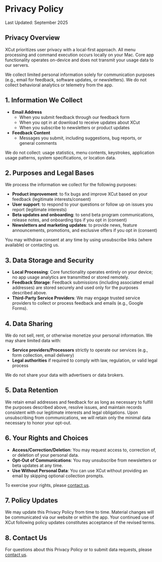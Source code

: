 # Privacy Policy

Last Updated: September 2025

## Privacy Overview

XCut prioritizes user privacy with a local-first approach. All menu processing and command execution occurs locally on your Mac. Core app functionality operates on-device and does not transmit your usage data to our servers.

We collect limited personal information solely for communication purposes (e.g., email for feedback, software updates, or newsletters). We do not collect behavioral analytics or telemetry from the app.

## 1. Information We Collect

- **Email Address**
  - When you submit feedback through our feedback form
  - When you opt in at download to receive updates about XCut
  - When you subscribe to newsletters or product updates
- **Feedback Content**
  - Messages you submit, including suggestions, bug reports, or general comments

We do not collect: usage statistics, menu contents, keystrokes, application usage patterns, system specifications, or location data.

## 2. Purposes and Legal Bases

We process the information we collect for the following purposes:

- **Product improvement**: to fix bugs and improve XCut based on your feedback (legitimate interests/consent)
- **User support**: to respond to your questions or follow up on issues you report (legitimate interests)
- **Beta updates and onboarding**: to send beta program communications, release notes, and onboarding tips if you opt in (consent)
- **Newsletters and marketing updates**: to provide news, feature announcements, promotions, and exclusive offers if you opt in (consent)

You may withdraw consent at any time by using unsubscribe links (where available) or contacting us.

## 3. Data Storage and Security

- **Local Processing**: Core functionality operates entirely on your device; no app usage analytics are transmitted or stored remotely.
- **Feedback Storage**: Feedback submissions (including associated email addresses) are stored securely and used only for the purposes described above.
- **Third-Party Service Providers**: We may engage trusted service providers to collect or process feedback and emails (e.g., Google Forms).

## 4. Data Sharing

We do not sell, rent, or otherwise monetize your personal information. We may share limited data with:

- **Service providers/Processors** strictly to operate our services (e.g., form collection, email delivery)
- **Legal authorities** if required to comply with law, regulation, or valid legal process

We do not share your data with advertisers or data brokers.

## 5. Data Retention

We retain email addresses and feedback for as long as necessary to fulfill the purposes described above, resolve issues, and maintain records consistent with our legitimate interests and legal obligations. Upon unsubscribing from communications, we will retain only the minimal data necessary to honor your opt-out.

## 6. Your Rights and Choices

- **Access/Correction/Deletion**: You may request access to, correction of, or deletion of your personal data.
- **Opt-Out of Communications**: You may unsubscribe from newsletters or beta updates at any time.
- **Use Without Personal Data**: You can use XCut without providing an email by skipping optional collection prompts.

To exercise your rights, please [contact us](/feedback).

## 7. Policy Updates

We may update this Privacy Policy from time to time. Material changes will be communicated via our website or within the app. Your continued use of XCut following policy updates constitutes acceptance of the revised terms.

## 8. Contact Us

For questions about this Privacy Policy or to submit data requests, please [contact us](/feedback).
